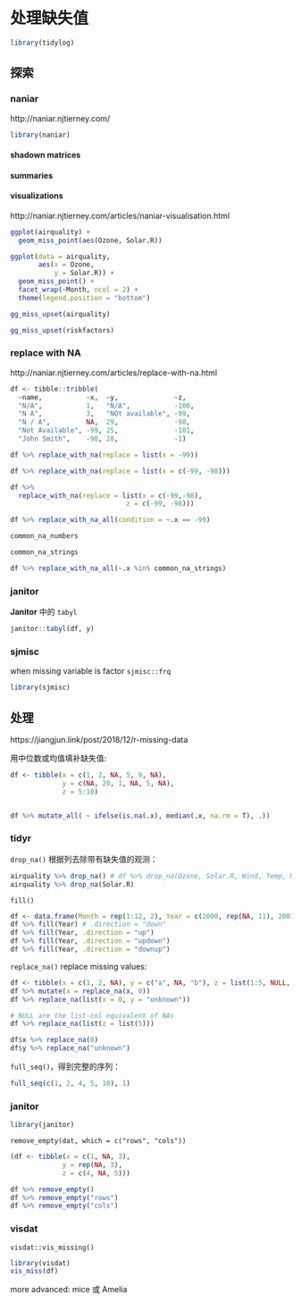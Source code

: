 

# 处理缺失值  {#missing-values}  

```r
library(tidylog)
```



## 探索  {#explore-missing}  

### naniar   

http://naniar.njtierney.com/

```r
library(naniar)
```

#### shadown matrices  

#### summaries

#### visualizations     

http://naniar.njtierney.com/articles/naniar-visualisation.html

```r
ggplot(airquality) + 
  geom_miss_point(aes(Ozone, Solar.R))
```

```r
ggplot(data = airquality,
       aes(x = Ozone,
           y = Solar.R)) + 
  geom_miss_point() + 
  facet_wrap(~Month, ncol = 2) + 
  theme(legend.position = "bottom")
```



```r
gg_miss_upset(airquality)
```

```r
gg_miss_upset(riskfactors)
```


### replace with NA  

http://naniar.njtierney.com/articles/replace-with-na.html  

```r
df <- tibble::tribble(
  ~name,           ~x,  ~y,              ~z,  
  "N/A",           1,   "N/A",           -100, 
  "N A",           3,   "NOt available", -99,
  "N / A",         NA,  29,              -98,
  "Not Available", -99, 25,              -101,
  "John Smith",    -98, 28,              -1)
```


```r
df %>% replace_with_na(replace = list(x = -99))
```

```r
df %>% replace_with_na(replace = list(x = c(-99, -98)))
```


```r
df %>%
  replace_with_na(replace = list(x = c(-99,-98),
                             z = c(-99, -98)))
```

```r
df %>% replace_with_na_all(condition = ~.x == -99)
```

```r
common_na_numbers
```


```r
common_na_strings
```

```r
df %>% replace_with_na_all(~.x %in% common_na_strings)
```


### janitor

**Janitor** 中的 `tabyl`

```r
janitor::tabyl(df, y)
```

### sjmisc  

when missing variable is factor `sjmisc::frq`

```r
library(sjmisc)
```





## 处理   


https://jiangjun.link/post/2018/12/r-missing-data  

用中位数或均值填补缺失值:
```r
df <- tibble(x = c(1, 2, NA, 5, 9, NA),
             y = c(NA, 20, 1, NA, 5, NA),
             z = 5:10)


df %>% mutate_all( ~ ifelse(is.na(.x), median(.x, na.rm = T), .))
```

### tidyr   

`drop_na()` 根据列去除带有缺失值的观测：  

```r
airquality %>% drop_na() # df %>% drop_na(Ozone, Solar.R, Wind, Temp, Month, Day)
airquality %>% drop_na(Solar.R)
```

`fill()` 

```r
df <- data.frame(Month = rep(1:12, 2), Year = c(2000, rep(NA, 11), 2001, rep(NA, 11)))
df %>% fill(Year) # .direction = "down"
df %>% fill(Year, .direction = "up")
df %>% fill(Year, .direction = "updown")
df %>% fill(Year, .direction = "downup")
```



`replace_na()` replace missing values:  

```r
df <- tibble(x = c(1, 2, NA), y = c("a", NA, "b"), z = list(1:5, NULL, 10:20))
df %>% mutate(x = replace_na(x, 0))
df %>% replace_na(list(x = 0, y = "unknown"))
```


```r
# NULL are the list-col equivalent of NAs
df %>% replace_na(list(z = list(5)))
```

```r
df$x %>% replace_na(0)
df$y %>% replace_na("unknown")
```


`full_seq()`，得到完整的序列：  

```r
full_seq(c(1, 2, 4, 5, 10), 1)
```

### janitor

```r
library(janitor)
```


`remove_empty(dat, which = c("rows", "cols"))`  

```r
(df <- tibble(x = c(1, NA, 3),
             y = rep(NA, 3),
             z = c(4, NA, 5)))

df %>% remove_empty()
df %>% remove_empty("rows")
df %>% remove_empty("cols")
```





### visdat

`visdat::vis_missing()`  

```r
library(visdat)
vis_miss(df)
```




more advanced:  mice 或 Amelia


